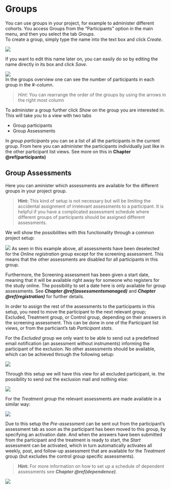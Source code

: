 # Groups {#groups}

You can use groups in your project, for example to administer different cohorts. You access Groups from the “Participants” option in the main menu, and then you select the tab *Groups*.
<br>
To create a group, simply type the name into the text box and click *Create*. 

![](images/groups.png)

If you want to edit this name later on, you can easily do so by editing the name directly in its box and click *Save*.

![](images/participantgroups.png)
<br>
In the groups overview one can see the number of participants in each group in the #-column.

>*Hint:* You can rearrange the order of the groups by using the arrows in the right most column

To administer a group further click *Show* on the group you are interested in. This will take you to a view with two tabs

- Group participants
- Group Assessments

In *group participants* you can se a list of all the participants in the current group. From here you can administer the participants individually just like in the other participant list views. See more on this in **Chapter \@ref(participants)**

## Group Assessments {#groupassess}

Here you can aminister which assessments are available for the different groups in your project group.

>**Hint:** This kind of setup is not necessary but will be limiting the accidental assignment of irrelevant assessments to a participant. It is helpful if you have a complicated assessment schedule where different groups of participants should be assigned different assessments. 

We will show the possibilities with this functionality through a common project setup:

![](images/groupassessments.png)
As seen in this example above, all assessments have been deselected for the *Online registration* group except for the screening assessment. This means that the other assessments are disabled for all participants in this group. 

Furthermore, the Screening assessment has been given a start date, meaning that it will be available right away for someone who registers for the study online. The possibility to set a date here is only available for group assessments. See ***Chapter \@ref(assessmentsmanaged)*** and ***Chapter \@ref(registration)*** for further details.

In order to assign the rest of the assessments to the participants in this setup, you need to move the participant to the next relevant group; Excluded, Treatment group, or Control group, depending on their answers in the screening assessment. This can be done in one of the Participant list views, or from the particiant's tab *Participant stats*.

For the *Excluded* group we only want to be able to send out a predefined email notification (an assessment without instruments) informing the participant of the exclusion. No other assessments should be available, which can be achieved through the following setup:

![](images/groupexcluded.png)

Through this setup we will have this view for all excluded participant, ie. the possibility to send out the exclusion mail and nothing else:

![](images/participantexcluded.png)


For the *Treatment group* the relevant assessments are made available in a similar way:

![](images/grouptreatment.png)

Due to this setup the *Pre-assessment* can be sent out from the participant's assessment tab as soon as the participant has been moved to this group, by specifying an activation date. And when the answers have been submitted from the participant and the treatment is ready to start, the *Start* assessment can be activated, which in turn automatically activates all weekly, post, and follow-up assessment that are available for the *Treatment* group (but excludes the control group specific assessments). 

>**Hint:** For more information on how to set up a schedule of dependent assessments see ***Chapter \@ref(dependence)***.

![](images/participantincluded.png)






